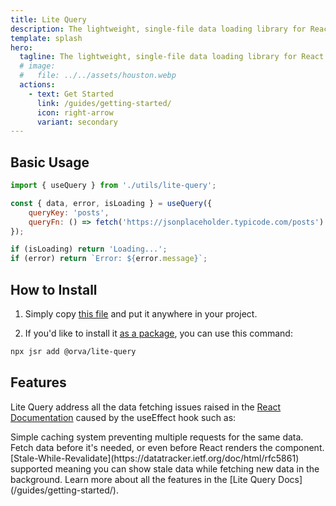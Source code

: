 ```yaml
---
title: Lite Query
description: The lightweight, single-file data loading library for React.
template: splash
hero:
  tagline: The lightweight, single-file data loading library for React.
  # image:
  #   file: ../../assets/houston.webp
  actions:
    - text: Get Started
      link: /guides/getting-started/
      icon: right-arrow
      variant: secondary
---
```



## Basic Usage

```jsx
import { useQuery } from './utils/lite-query';

const { data, error, isLoading } = useQuery({
	queryKey: 'posts',
	queryFn: () => fetch('https://jsonplaceholder.typicode.com/posts').then(res => res.json())
});

if (isLoading) return 'Loading...';
if (error) return `Error: ${error.message}`;
```

## How to Install

1. Simply copy [this file](https://github.com/Orva-Studio/lite-query/blob/main/src/index.ts) and put it anywhere in your project.

2. If you'd like to install it [as a package](https://jsr.io/@orva/lite-query), you can use this command:

```bash
npx jsr add @orva/lite-query
```


## Features
Lite Query address all the data fetching issues raised in the [React Documentation](https://react.dev/reference/react/useEffect#what-are-good-alternatives-to-data-fetching-in-effects) caused by the useEffect hook such as:

<CardGrid stagger>
	<Card title="Data Caching" icon="star">
		Simple caching system preventing multiple requests for the same data.
	</Card>
	<Card title="Prefetching" icon="star">
		Fetch data before it's needed, or even before React renders the component.
	</Card>
	<Card title="SWR" icon="star">
		[Stale-While-Revalidate](https://datatracker.ietf.org/doc/html/rfc5861) supported meaning you can show stale data while fetching new data in the background.
	</Card>
	<Card title="And much more..." icon="star">
		Learn more about all the features in the [Lite Query Docs](/guides/getting-started/).
	</Card>
</CardGrid>
